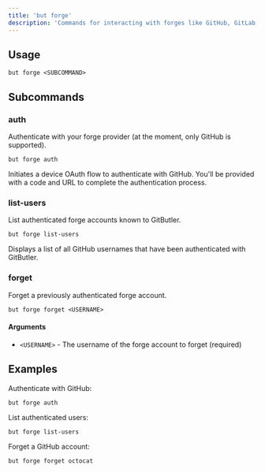 ```yaml
---
title: 'but forge'
description: 'Commands for interacting with forges like GitHub, GitLab, etc.'
---
```


## Usage

```
but forge <SUBCOMMAND>
```

## Subcommands

### auth

Authenticate with your forge provider (at the moment, only GitHub is supported).

```
but forge auth
```

Initiates a device OAuth flow to authenticate with GitHub. You'll be provided with a code and URL to complete the authentication process.

### list-users

List authenticated forge accounts known to GitButler.

```
but forge list-users
```

Displays a list of all GitHub usernames that have been authenticated with GitButler.

### forget

Forget a previously authenticated forge account.

```
but forge forget <USERNAME>
```

#### Arguments

- `<USERNAME>` - The username of the forge account to forget (required)

## Examples

Authenticate with GitHub:

```
but forge auth
```

List authenticated users:

```
but forge list-users
```

Forget a GitHub account:

```
but forge forget octocat
```
